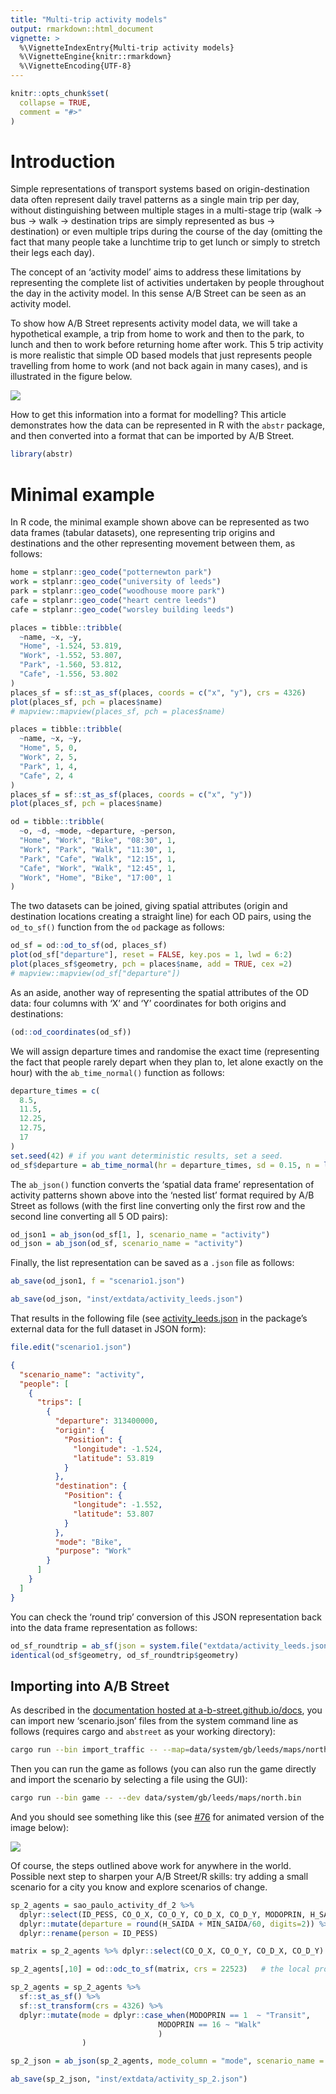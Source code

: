 ```yaml
---
title: "Multi-trip activity models"
output: rmarkdown::html_document
vignette: >
  %\VignetteIndexEntry{Multi-trip activity models}
  %\VignetteEngine{knitr::rmarkdown}
  %\VignetteEncoding{UTF-8}
---
```


```r
knitr::opts_chunk$set(
  collapse = TRUE,
  comment = "#>"
)
```

# Introduction

Simple representations of transport systems based on origin-destination data often represent daily travel patterns as a single main trip per day, without distinguishing between multiple stages in a multi-stage trip (walk -> bus -> walk -> destination trips are simply represented as bus -> destination) or even multiple trips during the course of the day (omitting the fact that many people take a lunchtime trip to get lunch or simply to stretch their legs each day).

The concept of an 'activity model' aims to address these limitations by representing the complete list of activities undertaken by people throughout the day in the activity model.
In this sense A/B Street can be seen as an activity model.

To show how A/B Street represents activity model data, we will take a hypothetical example, a trip from home to work and then to the park, to lunch and then to work before returning home after work.
This 5 trip activity is more realistic that simple OD based models that just represents people travelling from home to work (and not back again in many cases), and is illustrated in the figure below.

![](od-sketch.png)

How to get this information into a format for modelling?
This article demonstrates how the data can be represented in R with the `abstr` package, and then converted into a format that can be imported by A/B Street.

```r
library(abstr)
```

# Minimal example

In R code, the minimal example shown above can be represented as two data frames (tabular datasets), one representing trip origins and destinations and the other representing movement between them, as follows:

```r
home = stplanr::geo_code("potternewton park")
work = stplanr::geo_code("university of leeds")
park = stplanr::geo_code("woodhouse moore park")
cafe = stplanr::geo_code("heart centre leeds")
cafe = stplanr::geo_code("worsley building leeds")
```


```r
places = tibble::tribble(
  ~name, ~x, ~y,
  "Home", -1.524, 53.819,
  "Work", -1.552, 53.807,
  "Park", -1.560, 53.812,
  "Cafe", -1.556, 53.802
)
places_sf = sf::st_as_sf(places, coords = c("x", "y"), crs = 4326)
plot(places_sf, pch = places$name)
# mapview::mapview(places_sf, pch = places$name)
```


```r
places = tibble::tribble(
  ~name, ~x, ~y,
  "Home", 5, 0,
  "Work", 2, 5,
  "Park", 1, 4,
  "Cafe", 2, 4
)
places_sf = sf::st_as_sf(places, coords = c("x", "y"))
plot(places_sf, pch = places$name)
```


```r
od = tibble::tribble(
  ~o, ~d, ~mode, ~departure, ~person,
  "Home", "Work", "Bike", "08:30", 1,
  "Work", "Park", "Walk", "11:30", 1,
  "Park", "Cafe", "Walk", "12:15", 1,
  "Cafe", "Work", "Walk", "12:45", 1,
  "Work", "Home", "Bike", "17:00", 1
)
```

The two datasets can be joined, giving spatial attributes (origin and destination locations creating a straight line) for each OD pairs, using the `od_to_sf()` function from the `od` package as follows:

```r
od_sf = od::od_to_sf(od, places_sf)
plot(od_sf["departure"], reset = FALSE, key.pos = 1, lwd = 6:2)
plot(places_sf$geometry, pch = places$name, add = TRUE, cex =2)
# mapview::mapview(od_sf["departure"])
```

As an aside, another way of representing the spatial attributes of the OD data: four columns with 'X' and 'Y' coordinates for both origins and destinations:

```r
(od::od_coordinates(od_sf))
```

We will assign departure times and randomise the exact time (representing the fact that people rarely depart when they plan to, let alone exactly on the hour) with the `ab_time_normal()` function as follows:


```r
departure_times = c(
  8.5,
  11.5,
  12.25,
  12.75,
  17
)
set.seed(42) # if you want deterministic results, set a seed.
od_sf$departure = ab_time_normal(hr = departure_times, sd = 0.15, n = length(departure_times))
```

The `ab_json()` function converts the 'spatial data frame' representation of activity patterns shown above into the 'nested list' format required by A/B Street as follows (with the first line converting only the first row and the second line converting all 5 OD pairs):

```r
od_json1 = ab_json(od_sf[1, ], scenario_name = "activity")
od_json = ab_json(od_sf, scenario_name = "activity")
```

Finally, the list representation can be saved as a `.json` file as follows:

```r
ab_save(od_json1, f = "scenario1.json")
```

```r
ab_save(od_json, "inst/extdata/activity_leeds.json")
```


That results in the following file (see [activity_leeds.json](https://github.com/a-b-street/abstr/blob/main/inst/extdata/activity_leeds.json) in the package's external data for the full dataset in JSON form):

```r
file.edit("scenario1.json")
```


```json
{
  "scenario_name": "activity",
  "people": [
    {
      "trips": [
        {
          "departure": 313400000,
          "origin": {
            "Position": {
              "longitude": -1.524,
              "latitude": 53.819
            }
          },
          "destination": {
            "Position": {
              "longitude": -1.552,
              "latitude": 53.807
            }
          },
          "mode": "Bike",
          "purpose": "Work"
        }
      ]
    }
  ]
}
```

You can check the 'round trip' conversion of this JSON representation back into the data frame representation as follows:

<!-- Todo: these are not totally identical, only the geomtry is: -->

```r
od_sf_roundtrip = ab_sf(json = system.file("extdata/activity_leeds.json", package = "abstr"))
identical(od_sf$geometry, od_sf_roundtrip$geometry) 
```

## Importing into A/B Street

As described in the [documentation hosted at a-b-street.github.io/docs](https://a-b-street.github.io/docs/tech/dev/formats/scenarios.html), you can import new 'scenario.json' files from the system command line as follows (requires cargo and `abstreet` as your working directory):

```bash
cargo run --bin import_traffic -- --map=data/system/gb/leeds/maps/north.bin --input=/home/activity_leeds.json
```

Then you can run the game as follows (you can also run the game directly and import the scenario by selecting a file using the GUI):

```bash
cargo run --bin game -- --dev data/system/gb/leeds/maps/north.bin
```

And you should see something like this (see [#76](https://github.com/a-b-street/abstr/issues/76) for animated version of the image below):


![](https://user-images.githubusercontent.com/1825120/133152963-a57d3812-e05c-4acb-8969-5464ab2b5d74.png)

Of course, the steps outlined above work for anywhere in the world.
Possible next step to sharpen your A/B Street/R skills: try adding a small scenario for a city you know and explore scenarios of change.

<!-- Todo: -->

<!-- possible -->
<!-- # Montlake example -->

<!-- # Intermediate example: Sao Paulo -->

```r

sp_2_agents = sao_paulo_activity_df_2 %>%
  dplyr::select(ID_PESS, CO_O_X, CO_O_Y, CO_D_X, CO_D_Y, MODOPRIN, H_SAIDA, MIN_SAIDA) %>%
  dplyr::mutate(departure = round(H_SAIDA + MIN_SAIDA/60, digits=2)) %>% 
  dplyr::rename(person = ID_PESS)

matrix = sp_2_agents %>% dplyr::select(CO_O_X, CO_O_Y, CO_D_X, CO_D_Y)

sp_2_agents[,10] = od::odc_to_sf(matrix, crs = 22523)   # the local projection

sp_2_agents = sp_2_agents %>%
  sf::st_as_sf() %>%
  sf::st_transform(crs = 4326) %>%
  dplyr::mutate(mode = dplyr::case_when(MODOPRIN == 1  ~ "Transit",
                                 MODOPRIN == 16 ~ "Walk"
                                 )
                )

sp_2_json = ab_json(sp_2_agents, mode_column = "mode", scenario_name = "2-agents")

ab_save(sp_2_json, "inst/extdata/activity_sp_2.json")

```
